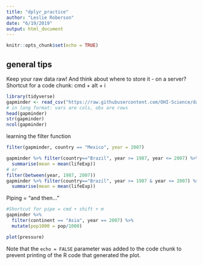 ```yaml
---
title: "dplyr_practice"
author: "Leslie Roberson"
date: "6/19/2019"
output: html_document
---
```


```r
knitr::opts_chunk$set(echo = TRUE)
```

## general tips

Keep your raw data raw!
And think about where to store it - on a server?
Shortcut for a code chunk: cmd + alt + i 

```r
library(tidyverse)
gapminder <- read_csv("https://raw.githubusercontent.com/OHI-Science/data-science-training/master/data/gapminder.csv")
# in long format: vars are cols, obs are rows
head(gapminder)
str(gapminder)
ncol(gapminder)
```
learning the filter function
```r
filter(gapminder, country == "Mexico", year = 2007)

gapminder %>% filter(country=="Brazil", year >= 1987, year <= 2007) %>%
  summarise(mean = mean(lifeExp))
# or
filter(between(year, 1987, 2007))
gapminder %>% filter(country=="Brazil", year >= 1987 & year <= 2007) %>%
  summarise(mean = mean(lifeExp))

```
Piping = "and then..."
```r
#Shortcut for pipe = cmd + shift + m
gapminder %>% 
  filter(continent == "Asia", year == 2007) %>%
  mutate(pop1000 = pop/1000)
```



```r
plot(pressure)
```

Note that the `echo = FALSE` parameter was added to the code chunk to prevent printing of the R code that generated the plot.
